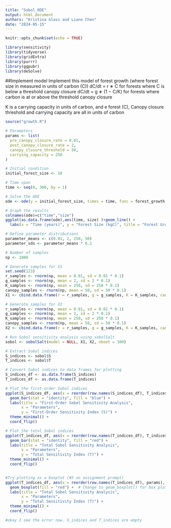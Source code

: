 ```yaml
---
title: "Sobol_ODE"
output: html_document
authors: "Kristina Glass and Liane Chen"
date: "2024-05-15"
---
```


```r
knitr::opts_chunk$set(echo = TRUE)

library(sensitivity)
library(tidyverse)
library(gridExtra)
library(purrr)
library(ggpubr)
library(deSolve)
```

##Implement model
Implement this model of forest growth (where forest size in measured in units of carbon (C))
  dC/dt = r ∗ C for forests where C is below a threshold canopy closure
  dC/dt = g ∗ (1 − C/K) for forests where carbon is at or above the threshold canopy closure

K is a carrying capacity in units of carbon, and e forest (C), Canopy closure threshold and carrying capacity are all in units of carbon

```r
source("growth.R")
```


```r
# Parameters
params <- list(
  pre_canopy_closure_rate = 0.01,
  post_canopy_closure_rate = 2,
  canopy_closure_threshold = 50,
  carrying_capacity = 250
)

# Initial condition
initial_forest_size <- 10

# Time span
time <- seq(0, 300, by = 1)

# Solve the ODE
ode <- ode(y = initial_forest_size, times = time, func = forest_growth, parms = params)

```


```r
# Graph the results
colnames(ode)=c("time","size")
ggplot(as.data.frame(ode),aes(time, size) )+geom_line() +
  labs(x = "Time (years)", y = "Forest Size (kgC)", title = "Forest Growth Model")
```


```r
# Define parameter distributions
parameter_means <- c(0.01, 2, 250, 50)
parameter_sds <- parameter_means * 0.1

# Number of samples
np <- 1000

# Generate samples for X1
set.seed(123)
r_samples <- rnorm(np, mean = 0.01, sd = 0.01 * 0.1)
g_samples <- rnorm(np, mean = 2, sd = 2 * 0.1)
K_samples <- rnorm(np, mean = 250, sd = 250 * 0.1)
canopy_samples <- rnorm(np, mean = 50, sd = 50 * 0.1)
X1 <- cbind.data.frame(r = r_samples, g = g_samples, K = K_samples, canopy_threshold = canopy_samples)

# Generate samples for X2
r_samples <- rnorm(np, mean = 0.01, sd = 0.01 * 0.1)
g_samples <- rnorm(np, mean = 2, sd = 2 * 0.1)
K_samples <- rnorm(np, mean = 250, sd = 250 * 0.1)
canopy_samples <- rnorm(np, mean = 50, sd = 50 * 0.1)
X2 <- cbind.data.frame(r = r_samples, g = g_samples, K = K_samples, canopy_threshold = canopy_samples)
```


```r
# Run Sobol sensitivity analysis using sobolSalt
sobol <- sobolSalt(model = NULL, X1, X2, nboot = 100)
```


```r
# Extract Sobol indices
S_indices <- sobol$S
T_indices <- sobol$T

# Convert Sobol indices to data frames for plotting
S_indices_df <- as.data.frame(S_indices)
T_indices_df <- as.data.frame(T_indices)

# Plot the first-order Sobol indices
ggplot(S_indices_df, aes(x = reorder(row.names(S_indices_df), T_indices_df), y = T_indices_df)) +
  geom_bar(stat = "identity", fill = "blue") +
  labs(title = "First-Order Sobol Sensitivity Analysis",
       x = "Parameters",
       y = "First-Order Sensitivity Index (S)") +
  theme_minimal() +
  coord_flip()

# Plot the total Sobol indices
ggplot(T_indices_df, aes(x = reorder(row.names(T_indices_df), T_indices_df), y = T_indices_df)) +
  geom_bar(stat = "identity", fill = "red") +
  labs(title = "Total Sobol Sensitivity Analysis",
       x = "Parameters",
       y = "Total Sensitivity Index (T)") +
  theme_minimal() +
  coord_flip()


#Try plotting as a boxplot (#5 on assignment prompt)
ggplot(T_indices_df, aes(x = reorder(row.names(T_indices_df), params), y = params)) +
  geom_boxplot(fill = "red") +  # Change to geom_boxplot() for box plot
  labs(title = "Total Sobol Sensitivity Analysis",
       x = "Parameters",
       y = "Total Sensitivity Index (T)") +
  theme_minimal() +
  coord_flip()

#okay I see the error now. S_indices and T_indices are empty
```


```r

```

